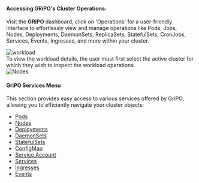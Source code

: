 #### Accessing GRiPO's Cluster Operations:

Visit the <b>GRiPO</b> dashboard, click on 'Operations' for a user-friendly interface to effortlessly view and manage operations like Pods, Jobs, Nodes, Deployments, DaemonSets, ReplicaSets, StatefulSets, CronJobs, Services, Events, Ingresses, and more within your cluster.

![workload](/cluster_operation/workload/workload1.png)
<br />
To view the workload details, the user must first select the active cluster for which they wish to inspect the workload operations.
<br />
![Nodes](/cluster_operation/workload/node/node2.png)

#### GriPO Services Menu

This section provides easy access to various services offered by GriPO, allowing you to efficiently navigate your cluster objects:

- [Pods](/cluster_operations/work_load/pods)
- [Nodes](/cluster_operations/work_load/nodes)
- [Deployments](/cluster_operations/work_load/deployments)
- [DaemonSets](/cluster_operations/work_load/daemonset)
- [StatefulSets](/cluster_operations/work_load/config/statefulset)
- [ConfigMap](/cluster_operations/work_load/config/config_map)
- [Service Account](/cluster_operations/work_load/config/service_account)
- [Services](/cluster_operations/work_load/network/services)
- [Ingresses](/cluster_operations/work_load/network/ingresses)
- [Events](/cluster_operations/work_load/Events)
